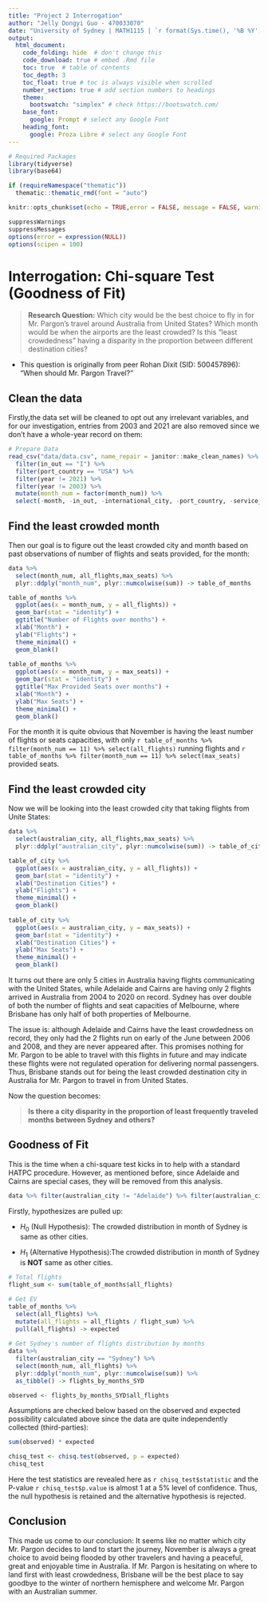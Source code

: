 ```yaml
---
title: "Project 2 Interrogation"
author: "Jelly Dongyi Guo - 470033070"
date: "University of Sydney | MATH1115 | `r format(Sys.time(), '%B %Y')`"
output: 
  html_document:
    code_folding: hide  # don't change this
    code_download: true # embed .Rmd file
    toc: true  # table of contents
    toc_depth: 3
    toc_float: true # toc is always visible when scrolled
    number_section: true # add section numbers to headings
    theme:
      bootswatch: "simplex" # check https://bootswatch.com/
    base_font:
      google: Prompt # select any Google Font
    heading_font:
      google: Proza Libre # select any Google Font
---
```


```r
# Required Packages
library(tidyverse)
library(base64)

if (requireNamespace("thematic"))
  thematic::thematic_rmd(font = "auto")

knitr::opts_chunk$set(echo = TRUE,error = FALSE, message = FALSE, warning = FALSE, fig.show = TRUE, fig.showtext = TRUE, show_col_types = FALSE)

suppressWarnings
suppressMessages
options(error = expression(NULL))
options(scipen = 100)
```

# Interrogation: Chi-square Test (Goodness of Fit)

> **Research Question:** Which city would be the best choice to fly in for Mr. Pargon's travel around Australia from United States? Which month would be when the airports are the least crowded? Is this "least crowdedness" having a disparity in the proportion between different destination cities?

- This question is originally from peer Rohan Dixit (SID: 500457896): "When should Mr. Pargon Travel?" 

## Clean the data

Firstly,the data set will be cleaned to opt out any irrelevant variables, and for our investigation, entries from 2003 and 2021 are also removed since we don't have a whole-year record on them:

```r
# Prepare Data
read_csv("data/data.csv", name_repair = janitor::make_clean_names) %>% 
  filter(in_out == "I") %>% 
  filter(port_country == "USA") %>% 
  filter(year != 2021) %>% 
  filter(year != 2003) %>%
  mutate(month_num = factor(month_num)) %>% 
  select(-month, -in_out, -international_city, -port_country, -service_country, -service_region, -airline, -route, -stops, -year, -port_region) -> data
```

## Find the least crowded month

Then our goal is to figure out the least crowded city and month based on past observations of number of flights and seats provided, for the month:

```r
data %>% 
  select(month_num, all_flights,max_seats) %>% 
  plyr::ddply("month_num", plyr::numcolwise(sum)) -> table_of_months

table_of_months %>% 
  ggplot(aes(x = month_num, y = all_flights)) +
  geom_bar(stat = "identity") + 
  ggtitle("Number of Flights over months") +
  xlab("Month") +
  ylab("Flights") +
  theme_minimal() + 
  geom_blank()
             
table_of_months %>% 
  ggplot(aes(x = month_num, y = max_seats)) +
  geom_bar(stat = "identity") + 
  ggtitle("Max Provided Seats over months") +
  xlab("Month") +
  ylab("Max Seats") +
  theme_minimal() + 
  geom_blank()
```

For the month it is quite obvious that November is having the least number of flights or seats capacities, with only `r table_of_months %>% filter(month_num == 11) %>% select(all_flights)` running flights and `r table_of_months %>% filter(month_num == 11) %>% select(max_seats)` provided seats.

## Find the least crowded city

Now we will be looking into the least crowded city that taking flights from Unite States:

```r
data %>%
  select(australian_city, all_flights,max_seats) %>%
  plyr::ddply("australian_city", plyr::numcolwise(sum)) -> table_of_city

table_of_city %>% 
  ggplot(aes(x = australian_city, y = all_flights)) +
  geom_bar(stat = "identity") + 
  xlab("Destination Cities") +
  ylab("Flights") +
  theme_minimal() + 
  geom_blank()
             
table_of_city %>%  
  ggplot(aes(x = australian_city, y = max_seats)) +
  geom_bar(stat = "identity") + 
  xlab("Destination Cities") +
  ylab("Max Seats") +
  theme_minimal() + 
  geom_blank()
```

It turns out there are only 5 cities in Australia having flights communicating with the United States, while Adelaide and Cairns are having only 2 flights arrived in Australia from 2004 to 2020 on record. Sydney has over double of both the number of flights and seat capacities of Melbourne, where Brisbane has only half of both properties of Melbourne. 

The issue is: although Adelaide and Cairns have the least crowdedness on record, they only had the 2 flights run on early of the June between 2006 and 2008, and they are never appeared after. This promises nothing for Mr. Pargon to be able to travel with this flights in future and may indicate these flights were not regulated operation for delivering normal passengers. Thus, Brisbane stands out for being the least crowded destination city in Australia for Mr. Pargon to travel in from United States.

Now the question becomes: 

> **Is there a city disparity in the proportion of least frequently traveled months between Sydney and others?**

## Goodness of Fit

This is the time when a chi-square test kicks in to help with a standard HATPC procedure. However, as mentioned before, since Adelaide and Cairns are special cases, they will be removed from this analysis.

```r
data %>% filter(australian_city != "Adelaide") %>% filter(australian_city != "Cairns") -> data
```

Firstly, hypothesizes are pulled up:

- $H_0$ (Null Hypothesis): The crowded distribution in month of Sydney is same as other cities.

- $H_1$ (Alternative Hypothesis):The crowded distribution in month of Sydney is **NOT** same as other cities.

```r
# Total flights
flight_sum <- sum(table_of_months$all_flights)

# Get EV
table_of_months %>% 
  select(all_flights) %>% 
  mutate(all_flights = all_flights / flight_sum) %>% 
  pull(all_flights) -> expected
  
# Get Sydney's number of flights distribution by months
data %>% 
  filter(australian_city == "Sydney") %>% 
  select(month_num, all_flights) %>% 
  plyr::ddply("month_num", plyr::numcolwise(sum)) %>% 
  as_tibble() -> flights_by_months_SYD

observed <- flights_by_months_SYD$all_flights
```

Assumptions are checked below based on the observed and expected possibility calculated above since the data are quite independently collected (third-parties):

```r
sum(observed) * expected
```

```r
chisq_test <- chisq.test(observed, p = expected)
chisq_test
```

Here the test statistics are revealed here as `r chisq_test$statistic` and the P-value `r chisq_test$p.value` is almost 1 at a 5% level of confidence. Thus, the null hypothesis is retained and the alternative hypothesis is rejected.

## Conclusion

This made us come to our conclusion: It seems like no matter which city Mr. Pargon decides to land to start the journey, November is always a great choice to avoid being flooded by other travelers and having a peaceful, great and enjoyable time in Australia. If Mr. Pargon is hesitating on where to land first with least crowdedness, Brisbane will be the best place to say goodbye to the winter of northern hemisphere and welcome Mr. Pargon with an Australian summer.